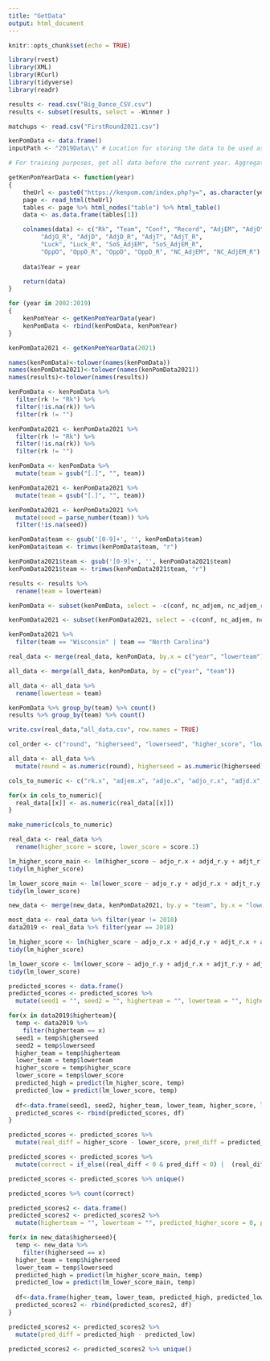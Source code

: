 ```yaml
---
title: "GetData"
output: html_document
---
```


```r
knitr::opts_chunk$set(echo = TRUE)
```

```r
library(rvest)
library(XML)
library(RCurl)
library(tidyverse)
library(readr)
```


```r
results <- read.csv("Big_Dance_CSV.csv")
results <- subset(results, select = -Winner )

matchups <- read.csv("FirstRound2021.csv")

kenPomData <- data.frame()
inputPath <- "2019Data\\" # Location for storing the data to be used as an input to the ML work.

# For training purposes, get all data before the current year. Aggregate into a single data frame.

getKenPomYearData <- function(year)
{
    theUrl <- paste0("https://kenpom.com/index.php?y=", as.character(year))
    page <- read_html(theUrl)
    tables <- page %>% html_nodes("table") %>% html_table()
    data <- as.data.frame(tables[1])

    colnames(data) <- c("Rk", "Team", "Conf", "Record", "AdjEM", "AdjO", 
         "AdjO_R", "AdjD", "AdjD_R", "AdjT", "AdjT_R",
         "Luck", "Luck_R", "SoS_AdjEM", "SoS_AdjEM_R", 
         "OppO", "OppO_R", "OppD", "OppD_R", "NC_AdjEM", "NC_AdjEM_R")
    
    data$Year = year

    return(data)
}

for (year in 2002:2019)
{
    kenPomYear <- getKenPomYearData(year)
    kenPomData <- rbind(kenPomData, kenPomYear)
}

kenPomData2021 <- getKenPomYearData(2021)

names(kenPomData)<-tolower(names(kenPomData))
names(kenPomData2021)<-tolower(names(kenPomData2021))
names(results)<-tolower(names(results))
```

```r
kenPomData <- kenPomData %>%
  filter(rk != "Rk") %>%
  filter(!is.na(rk)) %>%
  filter(rk != "")

kenPomData2021 <- kenPomData2021 %>%
  filter(rk != "Rk") %>%
  filter(!is.na(rk)) %>%
  filter(rk != "")

kenPomData <- kenPomData %>%
  mutate(team = gsub("[.]", "", team))

kenPomData2021 <- kenPomData2021 %>%
  mutate(team = gsub("[.]", "", team))

kenPomData2021 <- kenPomData2021 %>%
  mutate(seed = parse_number(team)) %>%
  filter(!is.na(seed))

kenPomData$team <- gsub('[0-9]+', '', kenPomData$team)
kenPomData$team <- trimws(kenPomData$team, "r")

kenPomData2021$team <- gsub('[0-9]+', '', kenPomData2021$team)
kenPomData2021$team <- trimws(kenPomData2021$team, "r")

results <- results %>%
  rename(team = lowerteam)

kenPomData <- subset(kenPomData, select = -c(conf, nc_adjem, nc_adjem_r, sos_adjem, sos_adjem_r, oppo, oppo_r, oppd, oppd_r))

kenPomData2021 <- subset(kenPomData2021, select = -c(conf, nc_adjem, nc_adjem_r, sos_adjem, sos_adjem_r, oppo, oppo_r, oppd, oppd_r))

kenPomData2021 %>%
  filter(team == "Wisconsin" | team == "North Carolina")
```

```r

real_data <- merge(real_data, kenPomData, by.x = c("year", "lowerteam"), by.y = c("year", "team"))

all_data <- merge(all_data, kenPomData, by = c("year", "team"))

all_data <- all_data %>%
  rename(lowerteam = team)

kenPomData %>% group_by(team) %>% count()
results %>% group_by(team) %>% count()

write.csv(real_data,"all_data.csv", row.names = TRUE)

col_order <- c("round", "higherseed", "lowerseed", "higher_score", "lower_score", "higherteam", "lowerteam",  "winner", "rk.x", "record.x", "adjem.x", "adjo.x", "adjo_r.x", "adjd.x", "adjd_r.x", "adjt.x", "adjt_r.x", "luck.x", "luck_r.x", "rk.y", "record.y", "adjem.y", "adjo.y", "adjo_r.y", "adjd.y", "adjd_r.y", "adjt.y", "adjt_r.y", "luck.y", "luck_r.y",  "year")

all_data <- all_data %>%
  mutate(round = as.numeric(round), higherseed = as.numeric(higherseed), lowerseed = as.numeric(lowerseed))

cols_to_numeric <- c("rk.x", "adjem.x", "adjo.x", "adjo_r.x", "adjd.x", "adjd_r.x", "adjt.x", "adjt_r.x", "luck_r.x", "rk.y", "adjem.y", "adjo.y", "adjo_r.y", "adjd.y", "adjd_r.y", "adjt.y", "adjt_r.y", "luck_r.y")

for(x in cols_to_numeric){
  real_data[[x]] <- as.numeric(real_data[[x]])
}

make_numeric(cols_to_numeric)

real_data <- real_data %>%
  rename(higher_score = score, lower_score = score.1)

lm_higher_score_main <- lm(higher_score ~ adjo_r.x + adjd_r.y + adjt_r.x + adjt_r.y, data = real_data)
tidy(lm_higher_score)

lm_lower_score_main <- lm(lower_score ~ adjo_r.y + adjd_r.x + adjt_r.y + adjt_r.x, data = real_data)
tidy(lm_lower_score)

new_data <- merge(new_data, kenPomData2021, by.y = "team", by.x = "lowerseed")

most_data <- real_data %>% filter(year != 2018)
data2019 <- real_data %>% filter(year == 2018)

lm_higher_score <- lm(higher_score ~ adjo_r.x + adjd_r.y + adjt_r.x + adjt_r.y, data = most_data)
tidy(lm_higher_score)

lm_lower_score <- lm(lower_score ~ adjo_r.y + adjd_r.x + adjt_r.y + adjt_r.x, data = most_data)
tidy(lm_lower_score)

predicted_scores <- data.frame()
predicted_scores <- predicted_scores %>%
  mutate(seed1 = "", seed2 = "", higherteam = "", lowerteam = "", higher_score = 0, lower_score = 0, predicted_higher_score = 0, predicted_lower_score = 0)

for(x in data2019$higherteam){
  temp <- data2019 %>%
    filter(higherteam == x)
  seed1 = temp$higherseed
  seed2 = temp$lowerseed
  higher_team = temp$higherteam
  lower_team = temp$lowerteam
  higher_score = temp$higher_score
  lower_score = temp$lower_score
  predicted_high = predict(lm_higher_score, temp)
  predicted_low = predict(lm_lower_score, temp)
  
  df<-data.frame(seed1, seed2, higher_team, lower_team, higher_score, lower_score, predicted_high, predicted_low)
  predicted_scores <- rbind(predicted_scores, df)
}

predicted_scores <- predicted_scores %>%
  mutate(real_diff = higher_score - lower_score, pred_diff = predicted_high - predicted_low)

predicted_scores <- predicted_scores %>%
  mutate(correct = if_else((real_diff < 0 & pred_diff < 0) |  (real_diff > 0 & pred_diff > 0), TRUE, FALSE))

predicted_scores <- predicted_scores %>% unique()

predicted_scores %>% count(correct)
```

```r
predicted_scores2 <- data.frame()
predicted_scores2 <- predicted_scores2 %>%
  mutate(higherteam = "", lowerteam = "", predicted_higher_score = 0, predicted_lower_score = 0)

for(x in new_data$higherseed){
  temp <- new_data %>%
    filter(higherseed == x)
  higher_team = temp$higherseed
  lower_team = temp$lowerseed
  predicted_high = predict(lm_higher_score_main, temp)
  predicted_low = predict(lm_lower_score_main, temp)
  
  df<-data.frame(higher_team, lower_team, predicted_high, predicted_low)
  predicted_scores2 <- rbind(predicted_scores2, df)
}

predicted_scores2 <- predicted_scores2 %>%
  mutate(pred_diff = predicted_high - predicted_low)

predicted_scores2 <- predicted_scores2 %>% unique()
```




